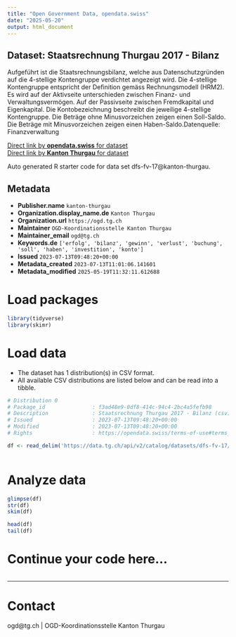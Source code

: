 ```yaml
---
title: "Open Government Data, opendata.swiss"
date: "2025-05-20"
output: html_document
---
```


## Dataset: Staatsrechnung Thurgau 2017 - Bilanz

Aufgeführt ist die Staatsrechnungsbilanz, welche aus Datenschutzgründen auf die 4-stellige Kontengruppe verdichtet angezeigt wird. Die 4-stellige Kontengruppe entspricht der Definition gemäss Rechnungsmodell (HRM2). Es wird auf der Aktivseite unterschieden zwischen Finanz- und Verwaltungsvermögen. Auf der Passivseite zwischen Fremdkapital und Eigenkapital. Die Kontobezeichnung beschreibt die jeweilige 4-stellige Kontengruppe. Die Beträge ohne Minusvorzeichen zeigen einen Soll-Saldo. Die Beträge mit Minusvorzeichen zeigen einen Haben-Saldo.Datenquelle: Finanzverwaltung

[Direct link by **opendata.swiss** for dataset](https://opendata.swiss/de/dataset/staatsrechnung-thurgau-2017-bilanz)<br>
[Direct link by **Kanton Thurgau** for dataset](https://data.tg.ch/explore/dataset/dfs-fv-17/)

Auto generated R starter code for data set dfs-fv-17@kanton-thurgau.

## Metadata

- **Publisher.name** `kanton-thurgau`
- **Organization.display_name.de** `Kanton Thurgau`
- **Organization.url** `https://ogd.tg.ch`
- **Maintainer** `OGD-Koordinationsstelle Kanton Thurgau`
- **Maintainer_email** `ogd@tg.ch`
- **Keywords.de** `['erfolg', 'bilanz', 'gewinn', 'verlust', 'buchung', 'soll', 'haben', 'investition', 'konto']`
- **Issued** `2023-07-13T09:48:20+00:00`
- **Metadata_created** `2023-07-13T11:01:06.141601`
- **Metadata_modified** `2025-05-19T11:32:11.612688`


# Load packages

```r

library(tidyverse)
library(skimr)

```

# Load data

-   The dataset has 1 distribution(s) in CSV format.
-   All available CSV distributions are listed below and can be read into a tibble.

```r

# Distribution 0
# Package_id               : f3ad48e9-0df8-414c-94c4-2bc4a5fefb98
# Description              : Staatsrechnung Thurgau 2017 - Bilanz (csv)
# Issued                   : 2023-07-13T09:48:20+00:00
# Modified                 : 2023-07-13T09:48:20+00:00
# Rights                   : https://opendata.swiss/terms-of-use#terms_by

df <- read_delim('https://data.tg.ch/api/v2/catalog/datasets/dfs-fv-17/exports/csv?use_labels=true')



```

# Analyze data

```r

glimpse(df)
str(df)
skim(df)

head(df)
tail(df)

```

# Continue your code here...

```r

```

------------------------------------------------------------------------

# Contact

ogd@tg.ch | OGD-Koordinationsstelle Kanton Thurgau
